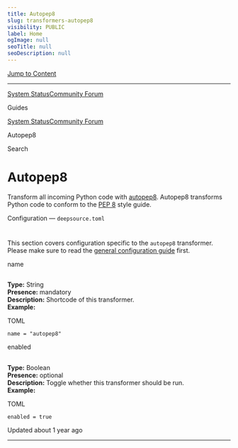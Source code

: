 ```yaml
---
title: Autopep8
slug: transformers-autopep8
visibility: PUBLIC
label: Home
ogImage: null
seoTitle: null
seoDescription: null
---
```

[Jump to Content](#content)

* * *

[System Status](https://deepsourcestatus.com/)[Community Forum](https://discuss.deepsource.com/)

Guides

[System Status](https://deepsourcestatus.com/)[Community Forum](https://discuss.deepsource.com/)

Autopep8

Search

Autopep8
========

Transform all incoming Python code with [autopep8](https://pypi.org/project/autopep8/). Autopep8 transforms Python code to conform to the [PEP 8](https://peps.python.org/pep-0008/) style guide.

Configuration — `deepsource.toml`

[](#configuration--deepsourcetoml)
=======================================================================

This section covers configuration specific to the `autopep8` transformer. Please make sure to read the [general configuration guide](https://deepsource-docs.readme.io/docs/configuration) first.

name

[](#name)
-----------------

**Type:** String  
**Presence:** mandatory  
**Description:** Shortcode of this transformer.  
**Example:**

TOML

`name = "autopep8"`

enabled

[](#enabled)
-----------------------

**Type:** Boolean  
**Presence:** optional  
**Description:** Toggle whether this transformer should be run.  
**Example:**

TOML

`enabled = true`

Updated about 1 year ago

* * *
